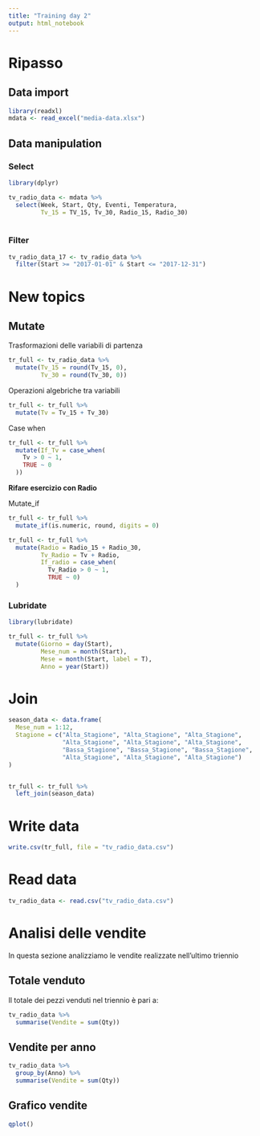```yaml
---
title: "Training day 2"
output: html_notebook
---
```


# Ripasso

## Data import

```r
library(readxl)
mdata <- read_excel("media-data.xlsx")
```


## Data manipulation

### Select

```r
library(dplyr)

tv_radio_data <- mdata %>%
  select(Week, Start, Qty, Eventi, Temperatura, 
         Tv_15 = TV_15, Tv_30, Radio_15, Radio_30)
  
```

### Filter

```r
tv_radio_data_17 <- tv_radio_data %>% 
  filter(Start >= "2017-01-01" & Start <= "2017-12-31")
```


# New topics

## Mutate

Trasformazioni delle variabili di partenza

```r
tr_full <- tv_radio_data %>%
  mutate(Tv_15 = round(Tv_15, 0),
         Tv_30 = round(Tv_30, 0))
```


Operazioni algebriche tra variabili

```r
tr_full <- tr_full %>%
  mutate(Tv = Tv_15 + Tv_30)
```

Case when

```r
tr_full <- tr_full %>%
  mutate(If_Tv = case_when(
    Tv > 0 ~ 1,
    TRUE ~ 0 
  ))
```

**Rifare esercizio con Radio**


Mutate_if

```r
tr_full <- tr_full %>%
  mutate_if(is.numeric, round, digits = 0)
```



```r
tr_full <- tr_full %>%
  mutate(Radio = Radio_15 + Radio_30,
         Tv_Radio = Tv + Radio, 
         If_radio = case_when(
           Tv_Radio > 0 ~ 1,
           TRUE ~ 0)
  )
```


### Lubridate

```r
library(lubridate)

tr_full <- tr_full %>%
  mutate(Giorno = day(Start),
         Mese_num = month(Start),
         Mese = month(Start, label = T),
         Anno = year(Start))
```


# Join

```r

season_data <- data.frame(
  Mese_num = 1:12,
  Stagione = c("Alta_Stagione", "Alta_Stagione", "Alta_Stagione", 
               "Alta_Stagione", "Alta_Stagione", "Alta_Stagione",
               "Bassa_Stagione", "Bassa_Stagione", "Bassa_Stagione", 
               "Alta_Stagione", "Alta_Stagione", "Alta_Stagione")
)


tr_full <- tr_full %>%
  left_join(season_data)
```



# Write data

```r
write.csv(tr_full, file = "tv_radio_data.csv")
```



# Read data

```r
tv_radio_data <- read.csv("tv_radio_data.csv")
```


# Analisi delle vendite

In questa sezione analizziamo le vendite realizzate nell'ultimo triennio

## Totale venduto

Il totale dei pezzi venduti nel triennio è pari a:

```r
tv_radio_data %>%
  summarise(Vendite = sum(Qty))
```

## Vendite per anno

```r
tv_radio_data %>%
  group_by(Anno) %>%
  summarise(Vendite = sum(Qty)) 
```


## Grafico vendite

```r
qplot()
```
